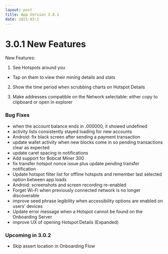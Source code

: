 ```yaml
---
layout: post
title: App Version 3.0.1
date: 2021-03-1
---
```


# 3.0.1 New Features

New Features:

1. See Hotspots around you

- Tap on them to view their mining details and stats

2. Show the time period when scrubbing charts on Hotspot Details

3. Make addresses compatible on the Network selectable: either copy to clipboard or open in explorer

<!--truncate-->

### Bug Fixes

- when the account balance ends in .000000, it showed undefined
- activity lists consistently stayed loading for new accounts
- Android: fix black screen after sending a payment transaction
- update wallet activity when new blocks come in so pending transactions clear as expected
- update caret spacing in notifications
- Add support for Bobcat Miner 300
- fix transfer hotspot nonce issue plus update pending transfer notification
- Update hotspot filter list for offline hotspots and remember last selected option between app
  loads
- Android: screenshots and screen recording re-enabled
- Forget Wi-Fi when previously connected network is no longer discoverable
- improve seed phrase legibility when accessibility options are enabled on users’ devices
- Update error message when a Hotspot cannot be found on the Onboarding Server
- improve UX of opening Hotspot Details (Expanded)

### Upcoming in 3.0.2

- Skip assert location in Onboarding Flow
